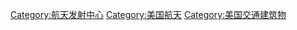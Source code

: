 [[Category:航天发射中心|Category:航天发射中心]]
[[Category:美国航天|Category:美国航天]]
[[Category:美国交通建筑物|Category:美国交通建筑物]]